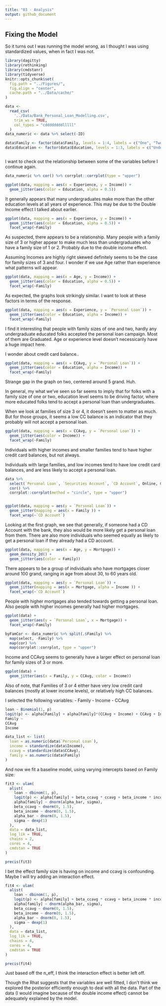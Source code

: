 ```yaml
---
title: "03 - Analysis"
output: github_document
---
```


## Fixing the Model

So it turns out I was running the model wrong, as I thought I was using standardized values, when in fact I was not.



```r
library(dagitty)
library(rethinking)
library(cmdstanr)
library(tidyverse)
knitr::opts_chunk$set(
  fig.path = "../Figures/",
  fig.align = "center",
  cache.path = "../Data/cache/"
)

data <-
  read_csv(
    '../Data/Bank_Personal_Loan_Modelling.csv',
    trim_ws = TRUE,
    col_types = "cddddddddlllll"
  )     
data_numeric <- data %>% select(-ID)

data$Family <- factor(data$Family, levels = 1:4, labels = c("One", "Two", "Three", "Four"))
data$Education <- factor(data$Education, levels = 1:3, labels = c("Undergraduate", "Graduate", "Advanced/Professional"))



```
I want to check out the relationship between some of the variables before I continue again.

```r
data_numeric %>% cor() %>% corrplot::corrplot(type = "upper")
```

```r
ggplot(data, mapping = aes(x = Experience, y = Income)) +
  geom_jitter(aes(color = Education, alpha = 0.5))
```
It generally appears that many undergraduates make more than the other education levels
at all years of experience. This may be due to the Double Income effect I talked about earlier.

```r
ggplot(data, mapping = aes(x = Experience, y = Income)) +
  geom_jitter(aes(color = Education, alpha = 0.5)) +
  facet_wrap(~Family)
```

As suspected, there appears to be a relationship. Many people with a family size of 3 or higher appear to make much less than undergraduates who have a family size of 1 or 2.
Probably due to the double income effect.

Assuming Incomes are highly right skewed definitely seems to be the case for family sizes of 3 and four. I wonder if we use Age rather than experience what patterns will appear.

```r
ggplot(data, mapping = aes(x = Age, y = Income)) +
  geom_jitter(aes(color = Education, alpha = 0.5)) +
  facet_wrap(~Family)
```

As expected, the graphs look strikingly similar. I want to look at these factors in terms of the response.

```r
ggplot(data, mapping = aes(x = Experience, y = `Personal Loan`)) +
  geom_jitter(aes(color = Education, alpha = Income)) +
  facet_wrap(~Family)
```

I find it interesting that people with family sizes of one and two, hardly any undergraduate educated folks accepted the personal loan campaign. Most of them are Graduated. Age or experience level doesn't necessicarily have a huge impact here.

I wonder about credit card balance..

```r
ggplot(data, mapping = aes(x = CCAvg, y = `Personal Loan`)) +
  geom_jitter(aes(color = Education, alpha = Income)) +
  facet_wrap(~Family)
```

Strange gap in the graph on two, centered around 5 grand. Huh.

In general, my what we've seen so far seems to imply that for folks with a family size of one or two, education level seems to be driving factor, where more educated folks tend to accept a personal loan than undergraduates.  

When we look at families of size 3 or 4, it doesn't seem to matter as much. But for those groups, it seems a low CC balance is an indicator that they probably will not accept a personal loan.

```r
ggplot(data, mapping = aes(x = CCAvg, y = `Personal Loan`)) +
  geom_jitter(aes(color = Income)) +
  facet_wrap(~Family)
```

Individuals with higher incomes and smaller families tend to have higher credit card balances, but not always. 

Individuals with large families, and low incomes tend to have low credit card balances, and are less likely to accept a personal loan.

```r
data %>% 
  select(`Personal Loan`, `Securities Account`, `CD Account`, Online, CreditCard) %>% 
  cor() %>% 
  corrplot::corrplot(method = "circle", type = "upper")


ggplot(data, mapping = aes(y = `Personal Loan`)) +
  geom_jitter(mapping = aes(x = Family )) +
  facet_wrap(~`CD Account`)
```
Looking at the first graph, we see that generally, if someone had a CD Account with the bank, they also would be more likely get a personal loan from them. There are also more individuals who seemed equally as likely to get a personal loan if they already had a CD account.


```r
ggplot(data, mapping = aes(x = Age, y = Mortgage)) +
  geom_density_2d() +
  geom_jitter(aes(color = Family))
```

There appears to be a group of individuals who have mortgages closer around 100 grand, ranging in age from about 30, to 60 years old.

```r
ggplot(data, mapping = aes(y = `Personal Loan`)) +
  geom_jitter(mapping = aes(x = Mortgage, alpha = Income )) +
  facet_wrap(~`CD Account`)
```
People with higher mortgages also tended towards getting a personal loan.
Also people with higher incomes generally had higher mortgages.


```r
ggplot(data) +
  geom_jitter(aes(y = `Personal Loan`, x = Mortgage)) +
  facet_wrap(~Family)
```

```r
byFamCor <- data_numeric %>% split(.$Family) %>%
  map(select, -Family) %>% 
  map(cor) %>% 
  map(corrplot::corrplot, type = "upper")
```

Income and CCAvg seems to generally have a larger effect on personal loan for family sizes of 3 or more.

```r
ggplot(data) +
  geom_jitter(aes(x = Family, y = CCAvg, color = Income))
```
Also of note, that Families of 3 or 4 either have very low credit card balances (mostly at lower income levels), or relatively high CC balances. 

I selected the following variables:
    - Family
    - Income
    - CCAvg

```r
loan ~ Binomial(1, p)
logit(p) <- alpha[Family] + alpha[Family]*(CCAvg + Income) + CCAvg + Income
Family ~
CCAvg
Income
```

```r
data_list <- list(
  loan = as.numeric(data$`Personal Loan`),
  income = standardize(data$Income),
  ccavg = standardize(data$CCAvg),
  family = as.numeric(data$Family)
)
```

And now we fit a baseline model, using varying intercepts based on Family size:

```r
fit3 <- ulam(
  alist(
    loan ~ dbinom(1, p),
    logit(p) <- alpha[family] + beta_ccavg * ccavg + beta_income * income,
    alpha[family] ~ dnorm(alpha_bar, sigma),
    beta_ccavg ~ dnorm(0, 1.5),
    beta_income ~ dnorm(0, 1.5),
    alpha_bar ~ dnorm(0, 1.5),
    sigma ~ dexp(1)
  ),
  data = data_list,
  log_lik = TRUE,
  chains = 2,
  cores = 4,
  cmdstan = TRUE
)

precis(fit3)
```

I bet the effect family size is having on income and ccavg is confounding. Maybe I will try adding an interaction effect.

```r
fit4 <- ulam(
  alist(
    loan ~ dbinom(1, p),
    logit(p) <- alpha[family] + beta_ccavg * ccavg + beta_income * income + alpha[family] * (ccavg + income),
    alpha[family] ~ dnorm(alpha_bar, sigma),
    beta_ccavg ~ dnorm(0, 1.5),
    beta_income ~ dnorm(0, 1.5),
    alpha_bar ~ dnorm(0, 1.5),
    sigma ~ dexp(1)
  ),
  data = data_list,
  log_lik = TRUE,
  chains = 4,
  cores = 4,
  cmdstan = TRUE
)

precis(fit4)
```

Just based off the n_eff, I think the interaction effect is better left off.

Though the Rhat suggests that the variables are well fitted, I don't think we explored the posterior efficiently enough to deal with all the data. Part of the data (I would imagine because of the double income effect) cannot be adequately explained by the model.


